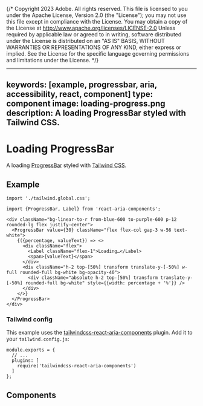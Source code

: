 {/* Copyright 2023 Adobe. All rights reserved.
This file is licensed to you under the Apache License, Version 2.0 (the "License");
you may not use this file except in compliance with the License. You may obtain a copy
of the License at http://www.apache.org/licenses/LICENSE-2.0
Unless required by applicable law or agreed to in writing, software distributed under
the License is distributed on an "AS IS" BASIS, WITHOUT WARRANTIES OR REPRESENTATIONS
OF ANY KIND, either express or implied. See the License for the specific language
governing permissions and limitations under the License. */}



---
keywords: [example, progressbar, aria, accessibility, react, component]
type: component
image: loading-progress.png
description: A loading ProgressBar styled with Tailwind CSS.
---

# Loading ProgressBar

A loading [ProgressBar](../ProgressBar.html) styled with [Tailwind CSS](https://tailwindcss.com/).

## Example

```tsx import
import './tailwind.global.css';
```

```tsx example standalone
import {ProgressBar, Label} from 'react-aria-components';

<div className="bg-linear-to-r from-blue-600 to-purple-600 p-12 rounded-lg flex justify-center">
  <ProgressBar value={30} className="flex flex-col gap-3 w-56 text-white">
    {({percentage, valueText}) => <>
      <div className="flex">
        <Label className="flex-1">Loading…</Label>
        <span>{valueText}</span>
      </div>
      <div className="h-2 top-[50%] transform translate-y-[-50%] w-full rounded-full bg-white bg-opacity-40">
        <div className="absolute h-2 top-[50%] transform translate-y-[-50%] rounded-full bg-white" style={{width: percentage + '%'}} />
      </div>
    </>}
  </ProgressBar>
</div>
```

### Tailwind config

This example uses the [tailwindcss-react-aria-components](../styling.html#plugin) plugin. Add it to your `tailwind.config.js`:

```tsx
module.exports = {
  // ...
  plugins: [
    require('tailwindcss-react-aria-components')
  ]
};
```

## Components

<section className={styles.cardGroup} data-size="small">

<ExampleCard
  url="../ProgressBar.html"
  title="ProgressBar"
  description="A progress bar shows progress of an operation over time.">
  <ProgressBar />
</ExampleCard>

</section>

